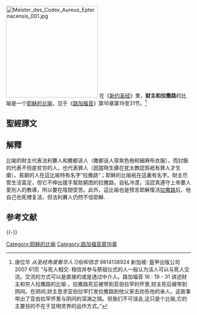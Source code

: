 [[File:Meister_des_Codex_Aureus_Epternacensis_001.jpg|250px]]
在《[[新约圣经|新约圣经]]》里，'''财主和拉撒路'''的比喻是一个[[耶稣的比喻|耶稣的比喻]]，见于《[[路加福音|路加福音]]》第16章第19至31节。<ref>唐位华 ''从圣经角度看华人习俗和信念'' 9814138924 新加坡: 盔甲出版公司 2007 61页 “与死人相交:  相信并参与祭祖仪式的人一般认为活人可以与死人交流。交流的方式可以是直接的或是透过中介人。路加福音 16 : 19 - 31 讲述财主和穷人拉撒路的比喻 。拉撒路死后被带到亚伯拉罕的怀里,财主死后被带到阴间。在阴间,财主恳求亚伯拉罕打发拉撒路到他父家去劝告他的亲人。这故事带出了亚伯拉罕怀里与阴间的深渊之隔。但我们不可误会,这只是个比喻,它的主要目的不在于显明灵界的运作方式。”</ref>

==聖經譯文==
{{Cquote|有一個財主，穿著紫色袍和細麻布衣服，天天奢華宴樂。 20 又有一個討飯的名叫拉撒路，渾身生瘡，被人放在財主門口， 21 要得財主桌子上掉下來的零碎充飢，並且狗來舔他的瘡。 22 後來那討飯的死了，被天使帶去放在亞伯拉罕的懷裡。財主也死了，並且埋葬了。 23 他在陰間受痛苦，舉目遠遠地望見亞伯拉罕，又望見拉撒路在他懷裡， 24 就喊著說：『我祖亞伯拉罕哪，可憐我吧！打發拉撒路來，用指頭尖蘸點水，涼涼我的舌頭，因為我在這火焰裡極其痛苦。』 25 亞伯拉罕說：『兒啊，你該回想你生前享過福，拉撒路也受過苦；如今他在這裡得安慰，你倒受痛苦。 26 不但這樣，並且在你我之間有深淵限定，以致人要從這邊過到你們那邊是不能的，要從那邊過到我們這邊也是不能的。』 27 財主說：『我祖啊，既是這樣，求你打發拉撒路到我父家去， 28 因為我還有五個弟兄，他可以對他們作見證，免得他們也來到這痛苦的地方。』 29 亞伯拉罕說：『他們有摩西和先知的話可以聽從。』 30 他說：『我祖亞伯拉罕哪，不是的，若有一個從死裡復活的，到他們那裡去的，他們必要悔改。』 31 亞伯拉罕說：『若不聽從摩西和先知的話，就是有一個從死裡復活的，他們也是不聽勸。』|《路加福音》16章19至31節}}

==解釋==
比喻的財主代表法利賽人和撒都该人（撒都该人穿紫色袍和細麻布衣服），而討飯的代表不但是贫穷的人，也代表罪人（因當時生瘡在犹太教認爲衹有罪人才生瘡）。貧窮的人在這比喻特有名字“拉撒路”；耶稣的比喻衹在這裏有名字。財主尽管生活富足，但它不伸出援手幫助窮困的拉撒路，自私冷漠，沒認真遵守上帝要人愛別人的教導，所以要在陰間受苦。此外，這比喻也是预言耶穌復活[[拉撒路|拉撒路]]后，他自己也死裡复活，但法利賽人仍然不信耶穌.

== 参考文献 ==
{{Reflist}}

{{-}}
{{耶稣的比喻}}

[[Category:耶稣的比喻|Category:耶稣的比喻]]
[[Category:路加福音第16章|Category:路加福音第16章]]